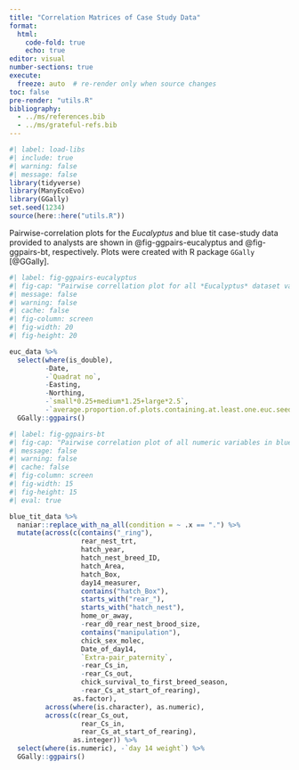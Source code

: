 ```yaml
---
title: "Correlation Matrices of Case Study Data"
format: 
  html:
    code-fold: true
    echo: true
editor: visual
number-sections: true
execute:
  freeze: auto  # re-render only when source changes
toc: false
pre-render: "utils.R"
bibliography: 
  - ../ms/references.bib
  - ../ms/grateful-refs.bib
---
```


```r
#| label: load-libs
#| include: true
#| warning: false
#| message: false
library(tidyverse)
library(ManyEcoEvo)
library(GGally)
set.seed(1234)
source(here::here("utils.R"))
```

Pairwise-correlation plots for the *Eucalyptus* and blue tit case-study data provided to analysts are shown in @fig-ggpairs-eucalyptus and @fig-ggpairs-bt, respectively. Plots were created with R package `GGally` [@GGally].

```r
#| label: fig-ggpairs-eucalyptus
#| fig-cap: "Pairwise correllation plot for all *Eucalyptus* dataset variables except for `Date`, `Quadrat no`, `Easting`, `Northing`."
#| message: false
#| warning: false
#| cache: false
#| fig-column: screen
#| fig-width: 20
#| fig-height: 20

euc_data %>%
  select(where(is_double),
         -Date, 
         -`Quadrat no`,
         -Easting, 
         -Northing,
         -`small*0.25+medium*1.25+large*2.5`,
         -`average.proportion.of.plots.containing.at.least.one.euc.seedling.of.any.size`) %>%
  GGally::ggpairs()
```

```r
#| label: fig-ggpairs-bt
#| fig-cap: "Pairwise correlation plot of all numeric variables in blue tit case study dataset"
#| message: false
#| warning: false
#| cache: false
#| fig-column: screen
#| fig-width: 15
#| fig-height: 15
#| eval: true

blue_tit_data %>%
  naniar::replace_with_na_all(condition = ~ .x == ".") %>% 
  mutate(across(c(contains("_ring"), 
                  rear_nest_trt, 
                  hatch_year, 
                  hatch_nest_breed_ID,
                  hatch_Area,
                  hatch_Box,
                  day14_measurer,
                  contains("hatch_Box"),
                  starts_with("rear_"),
                  starts_with("hatch_nest"),
                  home_or_away,
                  -rear_d0_rear_nest_brood_size,
                  contains("manipulation"),
                  chick_sex_molec,
                  Date_of_day14,
                  `Extra-pair_paternity`,
                  -rear_Cs_in,
                  -rear_Cs_out,
                  chick_survival_to_first_breed_season,
                  -rear_Cs_at_start_of_rearing), 
                as.factor),
         across(where(is.character), as.numeric),
         across(c(rear_Cs_out,
                  rear_Cs_in,
                  rear_Cs_at_start_of_rearing),
                as.integer)) %>% 
  select(where(is.numeric), -`day 14 weight`) %>% 
  GGally::ggpairs() 
```
